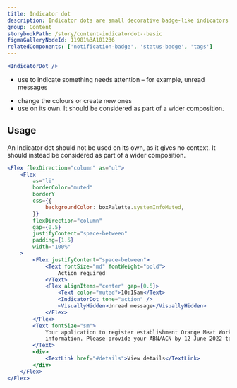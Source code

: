 ```yaml
---
title: Indicator dot
description: Indicator dots are small decorative badge-like indicators used to call attention to an item, such as an unread message.
group: Content
storybookPath: /story/content-indicatordot--basic
figmaGalleryNodeId: 11981%3A101236
relatedComponents: ['notification-badge', 'status-badge', 'tags']
---
```


```jsx live
<IndicatorDot />
```

<DoHeading />

- use to indicate something needs attention – for example, unread messages

<DontHeading />

- change the colours or create new ones
- use on its own. It should be considered as part of a wider composition.

## Usage

An Indicator dot should not be used on its own, as it gives no context. It should instead be considered as part of a wider composition.

```jsx live
<Flex flexDirection="column" as="ul">
	<Flex
		as="li"
		borderColor="muted"
		borderY
		css={{
			backgroundColor: boxPalette.systemInfoMuted,
		}}
		flexDirection="column"
		gap={0.5}
		justifyContent="space-between"
		padding={1.5}
		width="100%"
	>
		<Flex justifyContent="space-between">
			<Text fontSize="md" fontWeight="bold">
				Action required
			</Text>
			<Flex alignItems="center" gap={0.5}>
				<Text color="muted">10:15am</Text>
				<IndicatorDot tone="action" />
				<VisuallyHidden>Unread message</VisuallyHidden>
			</Flex>
		</Flex>
		<Text fontSize="sm">
			Your application to register establishment Orange Meat Works needs more
			information. Please provide your ABN/ACN by 12 June 2022 to avoid delays.
		</Text>
		<div>
			<TextLink href="#details">View details</TextLink>
		</div>
	</Flex>
</Flex>
```
